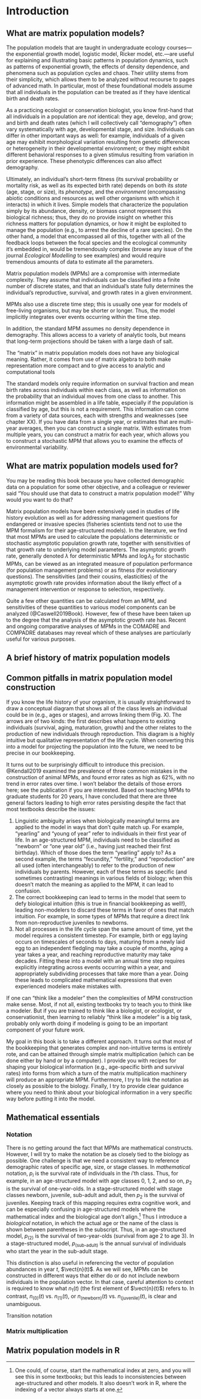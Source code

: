 # Introduction {#intro}

## What are matrix population models?
The population models that are taught in undergraduate ecology courses---the exponential growth model, logistic model, Ricker model, etc.---are useful for explaining and illustrating basic patterns in population dynamics, such as patterns of exponential growth, the effects of density dependence, and phenomena such as population cycles and chaos. 
Their utility stems from their simplicity, which allows them to be analyzed without recourse to pages of advanced math. 
In particular, most of these foundational models assume that all individuals in the population can be treated as if they have identical birth and death rates.

As a practicing ecologist or conservation biologist, you know first-hand that all individuals in a population are *not* identical: they age, develop, and grow; and birth and death rates (which I will collectively call "demography") often vary systematically with age, developmental stage, and size.
Individuals can differ in other important ways as well: for example, individuals of a given age may exhibit morphological variation resulting from genetic differences or heterogeneity in their developmental environment; or they might exhibit different behavioral responses to a given stimulus resulting from variation in prior experience.
These phenotypic differences can also affect demography.

Ultimately, an individual's short-term fitness (its survival probability or mortality risk, as well as its expected birth rate) depends on both its *state* (age, stage, or size), its *phenotype*, and the *environment* (encompassing abiotic conditions and resources as well other organisms with which it interacts) in which it lives.
Simple models that characterize the population simply by its abundance, density, or biomass cannot represent this biological richness; thus, they do no provide insight on whether this richness matters for population dynamics, or how it might be exploited to manage the population (e.g., to arrest the decline of a rare species).
On the other hand, a model that encompassed all of this, together with all of the feedback loops between the focal species and the ecological community it's embedded in, would be tremendously complex (browse any issue of the journal *Ecological Modelling* to see examples) and would require tremendous amounts of data to estimate all the parameters.

Matrix population models (MPMs) are a compromise with intermediate complexity.
They assume that individuals can be classified into a finite number of discrete states, and that an individual's state fully determines the individual's reproductive, survival, and growth rates in a given environment.

MPMs also use a discrete time step; this is usually one year for models of free-living organisms, but may be shorter or longer. 
Thus, the model implicitly integrates over events occurring within the time step.

In addition, the standard MPM assumes no density dependence in demography.
This allows access to a variety of analytic tools, but means that long-term projections should be taken with a large dash of salt.

The "matrix" in matrix population models does not have any biological meaning. 
Rather, it comes from use of matrix algebra to both make representation more compact and to give access to analytic and computational tools

The standard models only require information on survival fraction and mean birth rates across individuals within each class, as well as information on the probability that an individual moves from one class to another.
This information might be assembled in a life table, especially if the population is classified by age, but this is not a requirement.
This information can come from a variety of data sources, each with strengths and weaknesses (see chapter XX).
If you have data from a single year, or estimates that are multi-year averages, then you can construct a single matrix.
With estimates from multiple years, you can construct a matrix for each year, which allows you to construct a stochastic MPM that allows you to examine the effects of environmental variability.

## What are matrix population models used for?
You may be reading this book because you have collected demographic data on a population for some other objective, and a colleague or reviewer said "You should use that data to construct a matrix population model!"
Why would you want to do that?

Matrix population models have been extensively used in studies of life history evolution as well as for addressing management questions for endangered or invasive species (fisheries scientists tend not to use the MPM formalism for their age-structured models).
In the literature, we find that most MPMs are used to calculate the populations deterministic or stochastic asymptotic population growth rate, together with sensitivities of that growth rate to underlying model parameters.
The asymptotic growth rate, generally denoted $\lambda$ for deterministic MPMs and $\log \lambda_S$ for stochastic MPMs, can be viewed as an integrated measure of population performance (for population management problems) or as fitness (for evolutionary questions).
The sensitivities (and their cousins, elasticities) of the asymptotic growth rate provides information about the likely effect of a management intervention or response to selection, respectively.

Quite a few other quantities can be calculated from an MPM, and sensitivities of these quantities to various model components can be analyzed (@Caswell2019Book).
However, few of these have been taken up to the degree that the analysis of the asymptotic growth rate has.
Recent and ongoing comparative analyses of MPMs in the COMADRE and COMPADRE databases may reveal which of these analyses are particularly useful for various purposes.

## A brief history of matrix population models

## Common pitfalls in matrix population model construction

If you know the life history of your organism, it is usually straightforward to draw a conceptual diagram that shows all of the class levels an individual could be in (e.g., ages or stages), and arrows linking them (Fig. X).
The arrows are of two kinds: the first describes what happens to existing individuals (survival, aging, maturation, growth) and the other relates to the production of new individuals through reproduction.
This diagram is a highly intuitive but qualitative representation of the life cycle.
When converting this into a model for projecting the population into the future, we need to be precise in our bookkeeping.

It turns out to be surprisingly difficult to introduce this precision.
@Kendall2019 examined the prevalence of three common mistakes in the construction of animal MPMs, and found error rates as high as 62%, with no trend in error rates over time.
I won't belabor the details of those errors here; see the publication if you are interested.
Based on teaching MPMs to graduate students for 20 years, I have concluded that there are three general factors leading to high error rates persisting despite the fact that most textbooks describe the issues:

1. Linguistic ambiguity arises when biologically meaningful terms are applied to the model in ways that don't quite match up. For example, "yearling" and "young of year" refer to individuals in their first year of life. In an age-structured MPM, individuals need to be classified as "newborn" or "one year old" (i.e., having just reached their first birthday). Which of those does the term "yearling" apply to? As a second example, the terms "fecundity," "fertility," and "reproduction" are all used (often interchangeably) to refer to the production of new individuals by parents. However, each of these terms as specific (and sometimes contrasting) meanings in various fields of biology; when this doesn't match the meaning as applied to the MPM, it can lead to confusion.
2. The correct bookkeeping can lead to terms in the model that seem to defy biological intuition (this is true in financial bookkeeping as well!), leading non-modelers to discard these terms in favor of ones that match intuition. For example, in some types of MPMs that require a direct link from non-reproductive juveniles to newborns.
3. Not all processes in the life cycle span the same amount of time, yet the model requires a consistent timestep. For example, birth or egg laying occurs on timescales of seconds to days, maturing from a newly laid egg to an independent fledgling may take a couple of months, aging a year takes a year, and reaching reproductive maturity may take decades. Fitting these into a model with an annual time step requires explicitly integrating across events occurring within a year, and appropriately subdividing processes that take more than a year. Doing these leads to complicated mathematical expressions that even experienced modelers make mistakes with.

If one can "think like a modeler" then the complexities of MPM construction make sense.
Most, if not all, existing textbooks try to teach you to think like a modeler.
But if you are trained to think like a biologist, or ecologist, or conservationist, then learning to reliably "think like a modeler" is a big task, probably only worth doing if modeling is going to be an important component of your future work.

My goal in this book is to take a different approach.
It turns out that most of the bookkeeping that generates complex and non-intuitive terms is entirely rote, and can be attained through simple matrix multiplication (which can be done either by hand or by a computer).
I provide you with recipes for shaping your biological information (e.g., age-specific birth and survival rates) into forms from which a turn of the matrix multiplication machinery will produce an appropriate MPM.
Furthermore, I try to link the notation as closely as possible to the biology.
Finally, I try to provide clear guidance where you need to think about your biological information in a very specific way before putting it into the model.

## Mathematical essentials
### Notation
There is no getting around the fact that MPMs are mathematical constructs.
However, I will try to make the notation be as closely tied to the biology as possible. 
One challenge is that we need a consistent way to reference demographic rates of specific age, size, or stage classes.
In *mathematical* notation, $p_i$ is the survival rate of individuals in the $i$'th class.
Thus, for example, in an age-structured model with age classes 0, 1, 2, and so on, $p_2$ is the survival of one-year-olds.
In a stage-structured model with stage classes newborn, juvenile, sub-adult and adult, then $p_2$ is the survival of juveniles.
Keeping track of this mapping requires extra cognitive work, and can be especially confusing in age-structured models where the mathematical index and the biological age don't align.^[One could, of course, start the mathematical index at zero, and you will see this in some textbooks; but this leads to inconsistencies between age-structured and other models. It also doesn't work in R, where the indexing of a vector always starts at one.]
Thus I introduce a *biological* notation, in which the actual age or the name of the class is shown between parentheses in the subscript.
Thus, in an age-structured model, $p_{(2)}$ is the survival of two-year-olds (survival from age 2 to age 3).
In a stage-structured model, $p_{(\text{sub-adult})}$ is the annual survival of individuals who start the year in the sub-adult stage.

This distinction is also useful in referencing the vector of population abundances in year $t$, $\vect{n}(t)$. 
As we will see, MPMs can be constructed in different ways that either do or do not include newborn individuals in the population vector.
In that case, careful attention to context is required to know what $n_1(t)$ (the first element of $\vect{n}(t)$) refers to.
In contrast, $n_{(0)}(t)$ vs. $n_{(1)}(t)$, or $n_{(\text{newborn})}(t)$ vs. $n_{(\text{juvenile})}(t)$, is clear and unambiguous.

Transition notation

### Matrix multiplication

## Matrix population models in R

